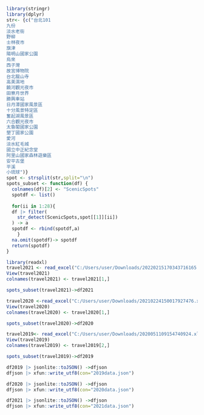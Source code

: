 ```r
library(stringr)
library(dplyr)
str<- {c("台北101
九份
淡水老街
野柳
士林夜市
旗津
陽明山國家公園
烏來
西子灣
故宮博物院
台北龍山寺
高美濕地
饒河觀光夜市
田寮月世界
勝興車站
日月潭國家風景區
十分風景特定區
奮起湖風景區
六合觀光夜市
太魯閣國家公園
墾丁國家公園
愛河
淡水紅毛城
國立中正紀念堂
阿里山國家森林遊樂區
安平古堡
平溪
小琉球")}
spot <- strsplit(str,split="\n")
spots_subset <- function(df) {
  colnames(df)[2] <- "ScenicSpots"
  spotdf <- list()
  
  for(ii in 1:28){
  df |> filter(
    str_detect(ScenicSpots,spot[[1]][ii])
  ) -> a
  spotdf <- rbind(spotdf,a)
    }
  na.omit(spotdf)-> spotdf
  return(spotdf)
}
```

```r
library(readxl)
travel2021 <- read_excel("C:/Users/user/Downloads/20220215170343716165.xlsx_.xlsx")
View(travel2021)
colnames(travel2021) <- travel2021[1,]

spots_subset(travel2021)->df2021
```

```r
travel2020 <-read_excel("C:/Users/user/Downloads/20210224150017927476.xlsx_.xlsx")
View(travel2020)
colnames(travel2020) <- travel2020[1,]

spots_subset(travel2020)->df2020
```

```r
travel2019<- read_excel("C:/Users/user/Downloads/2020051109154740924.xlsx_.xlsx")
View(travel2019)
colnames(travel2019) <- travel2019[2,]

spots_subset(travel2019)->df2019
```
```r
df2019 |> jsonlite::toJSON() ->dfjson
dfjson |> xfun::write_utf8(con="2019data.json")

df2020 |> jsonlite::toJSON() ->dfjson
dfjson |> xfun::write_utf8(con="2020data.json")

df2021 |> jsonlite::toJSON() ->dfjson
dfjson |> xfun::write_utf8(con="2021data.json")
```

